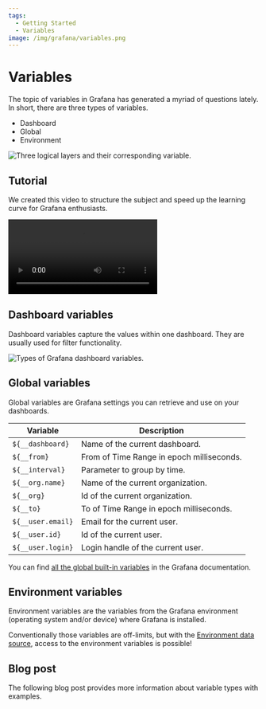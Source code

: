 ```yaml
---
tags:
  - Getting Started
  - Variables
image: /img/grafana/variables.png
---
```



# Variables

The topic of variables in Grafana has generated a myriad of questions lately. In short, there are three types of variables.

- Dashboard
- Global
- Environment

<Image
  title="Three logical layers and their corresponding variable."
  src="/img/grafana/variables.png"
/>

## Tutorial

We created this video to structure the subject and speed up the learning curve for Grafana enthusiasts.

<Video
  src="https://www.youtube.com/embed/sczRq2lI3e4"
  title="Dashboard, Global and Environment variables."
/>

## Dashboard variables

Dashboard variables capture the values within one dashboard. They are usually used for filter functionality.

<Image
  title="Types of Grafana dashboard variables."
  src="/img/grafana/variables-edit.png"
/>

## Global variables

Global variables are Grafana settings you can retrieve and use on your dashboards.

| Variable          | Description                               |
| ----------------- | ----------------------------------------- |
| `${__dashboard}`  | Name of the current dashboard.            |
| `${__from}`       | From of Time Range in epoch milliseconds. |
| `${__interval}`   | Parameter to group by time.               |
| `${__org.name}`   | Name of the current organization.         |
| `${__org}`        | Id of the current organization.           |
| `${__to}`         | To of Time Range in epoch milliseconds.   |
| `${__user.email}` | Email for the current user.               |
| `${__user.id}`    | Id of the current user.                   |
| `${__user.login}` | Login handle of the current user.         |

You can find [all the global built-in variables](https://grafana.com/docs/grafana/latest/variables/variable-types/global-variables/) in the Grafana documentation.

## Environment variables

Environment variables are the variables from the Grafana environment (operating system and/or device) where Grafana is installed.

Conventionally those variables are off-limits, but with the [Environment data source](/grafana/volkovlabs-env-datasource), access to the environment variables is possible!

<BlogPost
  href="/blog/using-environment-variables-for-configuration-provisioning-and-dashboards-in-grafana-279661733416/"
  title="Environment Variables for Configuration, Provisioning, and Dashboards in Grafana."
  src="/img/blog/2022-02-20-environment-datasource/banner.png"
/>

## Blog post

The following blog post provides more information about variable types with examples.

<BlogPost
  href="/blog/grafana-variables-at-a-glance-environment-data-source-explained-102b8e05e1a5/"
  title="Grafana variables at a glance, Environment data source explained."
  src="/img/blog/2022-09-13-grafana-variables/banner.png"
/>

